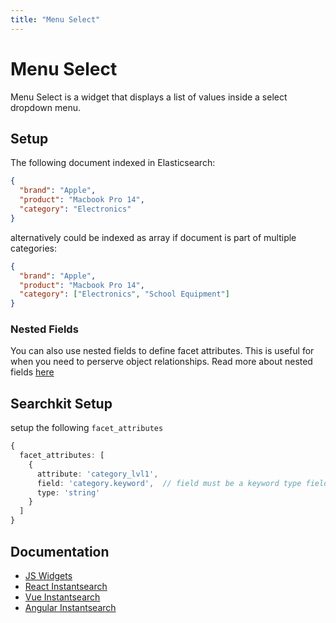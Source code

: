 ```yaml
---
title: "Menu Select"
---
```


# Menu Select

Menu Select is a widget that displays a list of values inside a select dropdown menu.

## Setup

The following document indexed in Elasticsearch:

```json
{
  "brand": "Apple",
  "product": "Macbook Pro 14",
  "category": "Electronics"
}
```

alternatively could be indexed as array if document is part of multiple categories:

```json
{
  "brand": "Apple",
  "product": "Macbook Pro 14",
  "category": ["Electronics", "School Equipment"]
}
```

### Nested Fields

You can also use nested fields to define facet attributes. This is useful for when you need to perserve object relationships. Read more about nested fields [here](/docs/guides/facets/string-based-facets#nested-fields-support)


## Searchkit Setup

setup the following `facet_attributes`

```ts
{
  facet_attributes: [
    { 
      attribute: 'category_lvl1', 
      field: 'category.keyword',  // field must be a keyword type field
      type: 'string' 
    }
  ]
}

```

## Documentation

- [JS Widgets](https://www.algolia.com/doc/api-reference/widgets/menu-select/js/)
- [React Instantsearch](https://www.algolia.com/doc/api-reference/widgets/menu-select/react/)
- [Vue Instantsearch](https://www.algolia.com/doc/api-reference/widgets/menu-select/vue/)
- [Angular Instantsearch](https://www.algolia.com/doc/api-reference/widgets/menu-select/angular/)